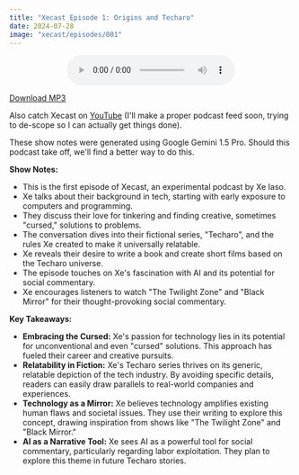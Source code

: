 ```yaml
---
title: "Xecast Episode 1: Origins and Techaro"
date: 2024-07-28
image: "xecast/episodes/001"
---
```


<Picture path="xecast/episodes/001" />

<center>
  <audio controls>
    <source
      src="https://cdn.xeiaso.net/file/christine-static/xecast/episodes/001.mp3"
      type="audio/mpeg"
    />
    Your browser does not support the audio element.
  </audio>
</center>

[Download MP3](https://cdn.xeiaso.net/file/christine-static/xecast/episodes/001.mp3)

Also catch Xecast on [YouTube](https://www.youtube.com/playlist?list=PLJDDsMrk2tSHFmE_KAQ8YzL6TzrNdCFrC) (I'll make a proper podcast feed soon, trying to de-scope so I can actually get things done).

<Conv name="Mimi" mood="happy">
  These show notes were generated using Google Gemini 1.5 Pro. Should this
  podcast take off, we'll find a better way to do this.
</Conv>

**Show Notes:**

- This is the first episode of Xecast, an experimental podcast by Xe Iaso.
- Xe talks about their background in tech, starting with early exposure to computers and programming.
- They discuss their love for tinkering and finding creative, sometimes "cursed," solutions to problems.
- The conversation dives into their fictional series, "Techaro", and the rules Xe created to make it universally relatable.
- Xe reveals their desire to write a book and create short films based on the Techaro universe.
- The episode touches on Xe's fascination with AI and its potential for social commentary.
- Xe encourages listeners to watch "The Twilight Zone" and "Black Mirror" for their thought-provoking social commentary.

**Key Takeaways:**

- **Embracing the Cursed:** Xe's passion for technology lies in its potential for unconventional and even "cursed" solutions. This approach has fueled their career and creative pursuits.
- **Relatability in Fiction:** Xe's Techaro series thrives on its generic, relatable depiction of the tech industry. By avoiding specific details, readers can easily draw parallels to real-world companies and experiences.
- **Technology as a Mirror:** Xe believes technology amplifies existing human flaws and societal issues. They use their writing to explore this concept, drawing inspiration from shows like "The Twilight Zone" and "Black Mirror."
- **AI as a Narrative Tool:** Xe sees AI as a powerful tool for social commentary, particularly regarding labor exploitation. They plan to explore this theme in future Techaro stories.
